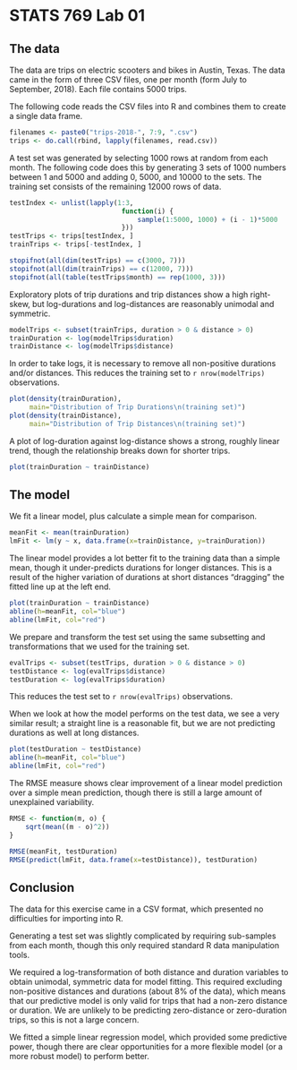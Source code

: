 
# STATS 769 Lab 01

## The data

The data are trips on electric scooters and bikes in Austin, Texas.
The data came in the form of three CSV files, one per month (form
July to September, 2018).  Each file contains 5000 trips.

The following code reads the CSV files into R and combines them to
create a single data frame.

```{r}
filenames <- paste0("trips-2018-", 7:9, ".csv")
trips <- do.call(rbind, lapply(filenames, read.csv))
```

A test set was generated by selecting 1000 rows at random from each month.
The following code does this by generating 3 sets of 
1000 numbers between 1 and 5000 and adding 0, 5000, and 10000 to the sets.
The training set consists of the remaining 12000 rows of data.

```{r}
testIndex <- unlist(lapply(1:3, 
                            function(i) {
                                sample(1:5000, 1000) + (i - 1)*5000
                            }))
testTrips <- trips[testIndex, ]
trainTrips <- trips[-testIndex, ]
```

```{r echo=FALSE, results="hide"}
stopifnot(all(dim(testTrips) == c(3000, 7)))
stopifnot(all(dim(trainTrips) == c(12000, 7)))
stopifnot(all(table(testTrips$month) == rep(1000, 3)))
```

Exploratory plots of trip durations and trip distances show a high right-skew,
but log-durations and log-distances are reasonably unimodal and symmetric.

```{r}
modelTrips <- subset(trainTrips, duration > 0 & distance > 0)
trainDuration <- log(modelTrips$duration)
trainDistance <- log(modelTrips$distance)
```

In order to take logs, it is necessary to remove all non-positive 
durations and/or distances.  This reduces the training set to 
`r nrow(modelTrips)` observations. 

```{r}
plot(density(trainDuration), 
     main="Distribution of Trip Durations\n(training set)")
plot(density(trainDistance),
     main="Distribution of Trip Distances\n(training set)")
```

A plot of log-duration against log-distance shows a strong, 
roughly linear trend,
though the relationship breaks down for shorter trips.

```{r}
plot(trainDuration ~ trainDistance)
```

## The model

We fit a linear model, plus calculate a simple mean for comparison.

```{r}
meanFit <- mean(trainDuration)
lmFit <- lm(y ~ x, data.frame(x=trainDistance, y=trainDuration))
```

The linear model provides a lot better fit to the training data
than a simple mean, though it under-predicts durations for longer distances.
This is a result of the higher variation of durations at short distances
"dragging" the fitted line up at the left end.


```{r}
plot(trainDuration ~ trainDistance)
abline(h=meanFit, col="blue")
abline(lmFit, col="red")
```

We prepare and transform the test set using the same subsetting and
transformations that we used for the training set.

```{r}
evalTrips <- subset(testTrips, duration > 0 & distance > 0)
testDistance <- log(evalTrips$distance)
testDuration <- log(evalTrips$duration)
```

This reduces the test set to `r nrow(evalTrips)` observations.

When we look at how the model performs on the test data, 
we see a very similar result;  a straight line is a reasonable fit,
but we are not predicting durations as well at long distances.

```{r}
plot(testDuration ~ testDistance)
abline(h=meanFit, col="blue")
abline(lmFit, col="red")
```

The RMSE measure shows clear improvement of a linear model prediction
over a simple mean prediction, though there is still a large amount
of unexplained variability.

```{r echo=FALSE}
RMSE <- function(m, o) {
    sqrt(mean((m - o)^2))
}
```
```{r}
RMSE(meanFit, testDuration)
RMSE(predict(lmFit, data.frame(x=testDistance)), testDuration)
```

## Conclusion

The data for this exercise came in a CSV format, which presented no
difficulties for importing into R.

Generating a test set was slightly complicated by requiring sub-samples
from each month, though this only required standard R data manipulation tools.

We required a log-transformation of both distance and duration variables
to obtain unimodal, symmetric data for model fitting.  This required
excluding non-positive distances and durations (about 8% of the data),
which means that our predictive model is only valid for trips 
that had a non-zero distance or duration.  We are unlikely to be predicting 
zero-distance or zero-duration trips, so this is not a large concern.

We fitted a simple linear regression model, which provided some predictive
power, though there are clear opportunities for a more flexible model
(or a more robust model) to perform better.
